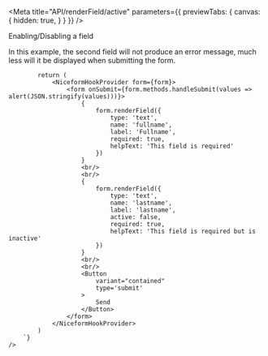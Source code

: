 
<Meta 
    title="API/renderField/active"
    parameters={{
        previewTabs: {
            canvas: {
                hidden: true,
            }
        }
    }}
/>

<div className="subheading" id='active'>
    Enabling/Disabling a field
</div>
<p>
    In this example, the second field will not produce an error message, much less will it be displayed when submitting the form.
</p>
<div className='canvas-code'>
    <div className='wrap-code center'>
        <components.Active/>
    </div>
    <Source
        language='tsx'
        dark
        format={true}
        code={`
            const form = useNiceForm()

            return (
                <NiceformHookProvider form={form}>
                    <form onSubmit={form.methods.handleSubmit(values => alert(JSON.stringify(values)))}>
                        {
                            form.renderField({
                                type: 'text',
                                name: 'fullname',
                                label: 'Fullname',
                                required: true,
                                helpText: 'This field is required'
                            })
                        }
                        <br/>
                        <br/>
                        {
                            form.renderField({
                                type: 'text',
                                name: 'lastname',
                                label: 'lastname',
                                active: false,
                                required: true,
                                helpText: 'This field is required but is inactive'
                            })
                        }
                        <br/>
                        <br/>
                        <Button
                            variant="contained"
                            type='submit'
                        >
                            Send
                        </Button>
                    </form>
                </NiceformHookProvider>
            )
        `}
    />
</div>